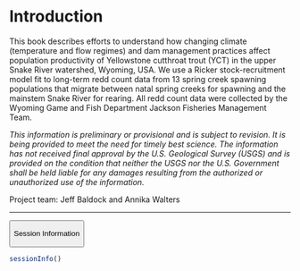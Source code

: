 # Introduction

This book describes efforts to understand how changing climate (temperature and flow regimes) and dam management practices affect population productivity of Yellowstone cutthroat trout (YCT) in the upper Snake River watershed, Wyoming, USA. We use a Ricker stock-recruitment model fit to long-term redd count data from 13 spring creek spawning populations that migrate between natal spring creeks for spawning and the mainstem Snake River for rearing. All redd count data were collected by the Wyoming Game and Fish Department Jackson Fisheries Management Team.

*This information is preliminary or provisional and is subject to revision. It is being provided to meet the need for timely best science. The information has not received final approval by the U.S. Geological Survey (USGS) and is provided on the condition that neither the USGS nor the U.S. Government shall be held liable for any damages resulting from the authorized or unauthorized use of the information.*

Project team: Jeff Baldock and Annika Walters

------------------------------------------------------------------------

<button class="accordion-button" type="button" data-bs-toggle="collapse" data-bs-target="#collapseOne">

Session Information

</button>

:::: {#collapseOne .accordion-collapse .collapse}
<div>

```r
sessionInfo()
```

</div>
::::
